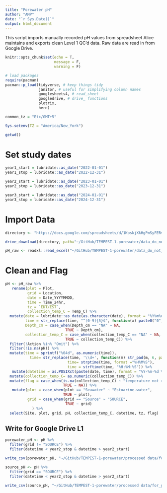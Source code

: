 ```yaml
---
title: "Porewater pH"
author: "AMP"
date: "`r Sys.Date()`"
output: html_document
---
```


This script imports manually recorded pH values from spreadsheet Alice maintains and exports clean Level 1 QC'd data. Raw data are read in from Google Drive. 

```r
knitr::opts_chunk$set(echo = T, 
                      message = F,
                      warning = F)

# load packages
require(pacman)
pacman::p_load(tidyverse, # keep things tidy
               janitor, # useful for simplifying column names
               googlesheets4, # read_sheet 
               googledrive, # drive_ functions
               plotrix,
               here) 

common_tz = "Etc/GMT+5"

Sys.setenv(TZ = "America/New_York")

getwd()
```

# Set study dates

```r
year1_start = lubridate::as_date("2022-01-01")
year1_stop = lubridate::as_date("2022-12-31")

year2_start = lubridate::as_date("2023-01-01")
year2_stop = lubridate::as_date("2023-12-31")

year3_start = lubridate::as_date("2024-01-01")
year3_stop = lubridate::as_date("2024-12-31")
```

# Import Data

```r
directory <- "https://docs.google.com/spreadsheets/d/1KoskjXkHgPmSyFERvZLCX5ZBuV2cyev4-UEBuT0y-Jw/edit?gid=0#gid=0"

drive_download(directory, path="~/GitHub/TEMPEST-1-porewater/data_do_not_commit/porewater_pH_raw.xlsx", overwrite = TRUE)

pH_raw <- readxl::read_excel("~/GitHub/TEMPEST-1-porewater/data_do_not_commit/porewater_pH_raw.xlsx", sheet="pH") 
```
# Clean and Flag
```r
pH <- pH_raw %>%
   rename(plot = Plot,
          grid = Location,         
          date = Date_YYYYMMDD,
          time = Time_24hr,
          tz = `EDT/EST`,
          collection_temp_C = Temp_C) %>%
  mutate(date = lubridate::as_date(as.character(date), format = "%Y%m%d"),
         time = str_replace(time, "^[0-9]{5}$", function(x) paste0("0",x)),
         Depth_cm = case_when(Depth_cm == "NA" ~ NA,
                           TRUE ~ Depth_cm),
         collection_temp_C = case_when(collection_temp_C == "NA" ~ NA,
                           TRUE ~ collection_temp_C)) %>%
  filter(!Action %in% "Omit") %>%
  filter(!is.na(pH)) %>%
  mutate(time = sprintf("%04d", as.numeric(time)),
           time= str_replace(time, '\\d+', function(m) str_pad(m, 6, pad = '0', side = ("right"))),
                            time= strptime(time, format ="%H%M%S"),
                            time = strftime(time, "%H:%M:%S")) %>%
   mutate(datetime = as.POSIXct(paste(date, time), format = "%Y-%m-%d %H:%M:%S")) %>%
  mutate(collection_temp_C= as.numeric(collection_temp_C)) %>%
  mutate(flag = case_when(is.na(collection_temp_C) ~ "temperature not recorded",
                          TRUE ~ NA)) %>%
   mutate(plot = case_when(plot == "Seawater" ~ "Estuarine-water",
                          TRUE ~ plot),
          grid = case_when(grid == "Source" ~ "SOURCE",
                           TRUE ~ grid)
            ) %>%
  select(Site, plot, grid, pH, collection_temp_C, datetime, tz, flag)
```

## Write for Google Drive L1

```r

porewater_pH <- pH %>%
  filter(grid != "SOURCE") %>%
  filter(datetime < year2_stop & datetime > year2_start)

write_csv(porewater_pH, "~/GitHub/TEMPEST-1-porewater/processed data/for_google_drive/TMP_PW_pH_L1_2023.csv")

```

```r

source_pH <- pH %>%
  filter(grid == "SOURCE") %>%
  filter(datetime < year2_stop & datetime > year2_start)

write_csv(source_pH, "~/GitHub/TEMPEST-1-porewater/processed data/for_google_drive/TMP_SourceWater_pH_L1_2023.csv")

```

